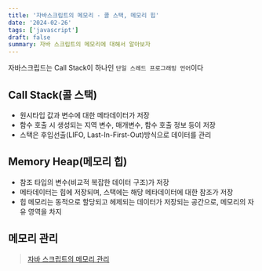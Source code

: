 ```yaml
---
title: '자바스크립트의 메모리 - 콜 스택, 메모리 힙'
date: '2024-02-26'
tags: ['javascript']
draft: false
summary: 자바 스크립트의 메모리에 대해서 알아보자
---
```


<TOCInline toc={props.toc} toHeading={4} />

자바스크립드는 Call Stack이 하나인 `단일 스레드 프로그래밍 언어`이다

## Call Stack(콜 스택)

- 원시타입 값과 변수에 대한 메타데이터가 저장
- 함수 호출 시 생성되는 지역 변수, 매개변수, 함수 호출 정보 등이 저장
- 스택은 후입선출(LIFO, Last-In-First-Out)방식으로 데이터를 관리

## Memory Heap(메모리 힙)

- 참조 타입의 변수(비교적 복잡한 데이터 구조)가 저장
- 메타데이터는 힙에 저장되며, 스택에는 해당 메타데이터에 대한 참조가 저장
- 힙 메모리는 동적으로 할당되고 헤제되는 데이터가 저장되는 공간으로, 메모리의 자유 영역을 차지

## 메모리 관리

> [자바 스크립트의 메모리 관리](/blog/javascript-memory-manegement)

